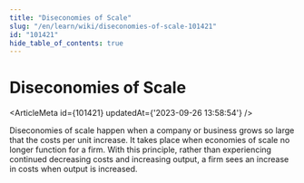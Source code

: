```yaml
---
title: "Diseconomies of Scale"
slug: "/en/learn/wiki/diseconomies-of-scale-101421"
id: "101421"
hide_table_of_contents: true
---
```



# Diseconomies of Scale

<ArticleMeta id={101421} updatedAt={'2023-09-26 13:58:54'} />
<div className='border-solid border-b border-t-0 my-4 border-[var(--ifm-color-gray-300)]' />

Diseconomies of scale happen when a company or business grows so large that the costs per unit increase. It takes place when economies of scale no longer function for a firm. With this principle, rather than experiencing continued decreasing costs and increasing output, a firm sees an increase in costs when output is increased.
